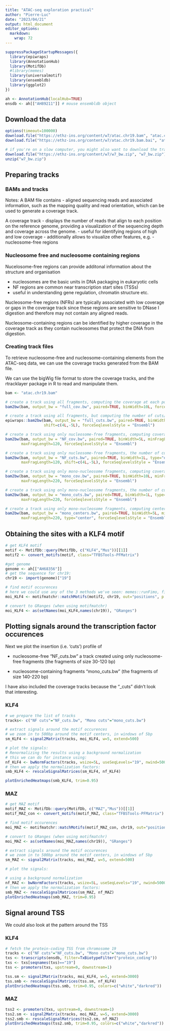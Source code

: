 ---
title: "ATAC-seq exploration practical"
author: "Pierre-Luc"
date: "2023/04/21"
output: html_document
editor_options: 
  markdown: 
    wrap: 72
---

```{r, message=FALSE, warning=FALSE}
suppressPackageStartupMessages({
  library(epiwraps)
  library(AnnotationHub)
  library(MotifDb)
  #library(memes)
  library(universalmotif)
  library(ensembldb)
  library(ggplot2)
})

ah <- AnnotationHub(localHub=TRUE)
ensdb <- ah[["AH89211"]] # mouse ensembldb object
```

## Download the data

```{r, eval=FALSE}
options(timeout=100000)
download.file("https://ethz-ins.org/content/w7/atac.chr19.bam", "atac.chr19.bam", mode = "wb")
download.file("https://ethz-ins.org/content/w7/atac.chr19.bam.bai", "atac.chr19.bam.bai", mode="wb")

```

```{r, eval=FALSE}
# if you're on a slow computer, you might also want to download the tracks that we're generating below:
download.file("https://ethz-ins.org/content/w7/w7_bw.zip", "w7_bw.zip")
unzip("w7_bw.zip")
```

## Preparing tracks

### BAMs and tracks

Notes: A BAM file contains - aligned sequencing reads and associated
information, such as the mapping quality and read orientation, which can
be used to generate a coverage track.

A coverage track - displays the number of reads that align to each
position on the reference genome, providing a visualization of the
sequencing depth and coverage across the genome. - useful for
identifying regions of high and low coverage - additionally allows to
visualize other features, e.g. - nucleosome-free regions

### Nucleosome free and nucleosome containing regions

Nucelosome-free regions can provide additonal information about the
structure and organisation

-   nucleosomes are the basic units in DNA packaging in eukaryotic cells
-   NF regions are common near transcription start sites (TSSs)
-   useful in understanding gene regulation, chromatin structure etc.

Nucleosome-free regions (NFRs) are typically associated with low
coverage or gaps in the coverage track since these regions are sensitive
to DNase I digestion and therefore may not contain any aligned reads.

Nucleosome-containing regions can be identified by higher coverage in
the coverage track as they contain nucleosomes that protect the DNA from
digestion.

### Creating track files

To retrieve nucleosome-free and nucleosome-containing elements from the
ATAC-seq data, we can use the coverage tracks generated from the BAM
file.

We can use the bigWig file format to store the coverage tracks, and the
rtracklayer package in R to read and manipulate them.

```{r, message=FALSE, warning=FALSE}
bam <- "atac.chr19.bam"

# create a track using all fragments, computing the coverage at each position (and force Ensembl naming)
bam2bw(bam, output_bw = "full_cov.bw", paired=TRUE, binWidth=10L, forceSeqlevelsStyle = "Ensembl")

# create a track using all fragments, but computing the number of cuts/insertion sites at each position
epiwraps::bam2bw(bam, output_bw = "full_cuts.bw", paired=TRUE, binWidth=1L, type="ends", 
                 shift=c(4L,-5L), forceSeqlevelsStyle = "Ensembl")

# create a track using only nucleosome-free fragments, computing coverage
bam2bw(bam, output_bw = "NF_cov.bw", paired=TRUE, binWidth=5L, minFragLength=30, 
       maxFragLength=120, forceSeqlevelsStyle = "Ensembl")

# create a track using only nucleosome-free fragments, the number of cuts/insertion sites at each position
bam2bw(bam, output_bw = "NF_cuts.bw", paired=TRUE, binWidth=1L, type="ends", minFragLength=30, 
       maxFragLength=120, shift=c(4L,-5L), forceSeqlevelsStyle = "Ensembl")

# create a track using only mono-nucleosome fragments, computing coverage
bam2bw(bam, output_bw = "mono_cov.bw", paired=TRUE, binWidth=10L, minFragLength=140,
       maxFragLength=220, forceSeqlevelsStyle = "Ensembl")

# create a track using only mono-nucleosome fragments, the number of cuts/insertion sites at each position
bam2bw(bam, output_bw = "mono_cuts.bw", paired=TRUE, binWidth=1L, type="ends", minFragLength=140,
       maxFragLength=220, forceSeqlevelsStyle = "Ensembl")

# create a track using only mono-nucleosome fragments, computing centers
bam2bw(bam, output_bw = "mono_centers.bw", paired=TRUE, binWidth=5L, minFragLength=140,
       maxFragLength=220, type="center", forceSeqlevelsStyle = "Ensembl")
```

## Obtaining the sites with a KLF4 motif

```{r, message=FALSE, warning=FALSE}
# get KLF4 motif
motif <- MotifDb::query(MotifDb, c("KLF4","Mus"))[[1]]
motif2 <- convert_motifs(motif, class="TFBSTools-PFMatrix")

#get genome
genome <- ah[["AH68356"]]
# get the sequence for chr19:
chr19 <- import(genome)["19"]

# find motif occurences
# here we could use any of the 3 methods we've seen: memes::runFimo, findMotifInstances, or this:
moi_KLF4 <- motifmatchr::matchMotifs(motif2, chr19, out="positions", p.cutoff=1e-5)[[1]]

# convert to GRanges (when using motifmatchr)
moi_KLF4 <- as(setNames(moi_KLF4,names(chr19)), "GRanges")
```

## Plotting signals around the transcription factor occurences

Next we plot the insertion (i.e. 'cuts') profile of

-   nucleosome-free "NF_cuts.bw" a track created using only
    nucleosome-free fragments (the fragments of size 30-120 bp)

-   nucleosome-containing fragments "mono_cuts.bw" (the fragments of
    size 140-220 bp)

I have also included the coverage tracks because the "\_cuts" didn't
look that interesting.

### KLF4

```{r, message=FALSE, warning=FALSE}
# we prepare the list of tracks
tracks<- c("NF cuts"="NF_cuts.bw", "Mono cuts"="mono_cuts.bw")

# extract signals around the motif occurences
# we zoom in to 500bp around the motif centers, in windows of 5bp
sm_KLF4 <- signal2Matrix(tracks, moi_KLF4, w=5, extend=500)

# plot the signals:
# Renormalizing the results using a background normalization
# this we can do for instance using:
nf_KLF4 <- bwNormFactors(tracks, wsize=5L, useSeqLevels="19", nwind=5000L)
# then we apply the normalization factors:
smb_KLF4 <- rescaleSignalMatrices(sm_KLF4, nf_KLF4)

plotEnrichedHeatmaps(smb_KLF4, trim=0.95)
```

### MAZ

```{r, message=FALSE, warning=FALSE}
# get MAZ motif
motif_MAZ <- MotifDb::query(MotifDb, c("MAZ","Mus"))[[1]]
motif_MAZ_con <- convert_motifs(motif_MAZ, class="TFBSTools-PFMatrix")

# find motif occurences
moi_MAZ <- motifmatchr::matchMotifs(motif_MAZ_con, chr19, out="positions", p.cutoff=1e-5)[[1]]

# convert to GRanges (when using motifmatchr)
moi_MAZ <- as(setNames(moi_MAZ,names(chr19)), "GRanges")

# extract signals around the motif occurences
# we zoom in to 500bp around the motif centers, in windows of 5bp
sm_MAZ <- signal2Matrix(tracks, moi_MAZ, w=5, extend=500)

# plot the signals:

# using a background normalization
nf_MAZ <- bwNormFactors(tracks, wsize=5L, useSeqLevels="19", nwind=5000L)
# then we apply the normalization factors:
smb_MAZ <- rescaleSignalMatrices(sm_MAZ, nf_MAZ)
plotEnrichedHeatmaps(smb_MAZ, trim=0.95)
```


## Signal around TSS

We could also look at the pattern around the TSS

### KLF4

```{r, message=FALSE, warning=FALSE}
# fetch the protein-coding TSS from chromosome 19
tracks <- c("NF cuts"="NF_cuts.bw", "Mono cuts"="mono_cuts.bw")
txs <- transcripts(ensdb, filter=TxBiotypeFilter("protein_coding"))
txs <- txs[seqnames(txs)=="19"]
tss <- promoters(txs, upstream=0, downstream=1)

tss.sm <- signal2Matrix(tracks, moi_KLF4, w=5, extend=3000)
tss.smb <- rescaleSignalMatrices(tss.sm, nf_KLF4)
plotEnrichedHeatmaps(tss.smb, trim=0.95, colors=c("white","darkred"))
```

### MAZ

```{r, eval=TRUE, message=FALSE, warning=FALSE}
tss2 <- promoters(txs, upstream=0, downstream=1)
tss2.sm <- signal2Matrix(tracks, moi_MAZ, w=5, extend=3000)
tss2.smb <- rescaleSignalMatrices(tss2.sm, nf_MAZ)
plotEnrichedHeatmaps(tss2.smb, trim=0.95, colors=c("white","darkred"))
```



